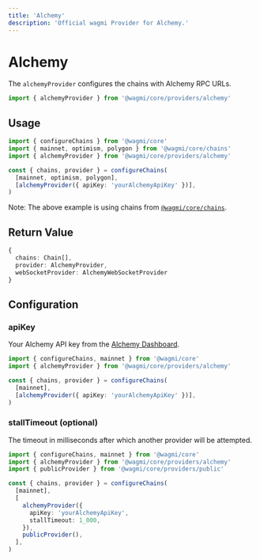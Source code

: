```yaml
---
title: 'Alchemy'
description: 'Official wagmi Provider for Alchemy.'
---
```



# Alchemy

The `alchemyProvider` configures the chains with Alchemy RPC URLs.

```ts
import { alchemyProvider } from '@wagmi/core/providers/alchemy'
```

## Usage

```ts
import { configureChains } from '@wagmi/core'
import { mainnet, optimism, polygon } from '@wagmi/core/chains'
import { alchemyProvider } from '@wagmi/core/providers/alchemy'

const { chains, provider } = configureChains(
  [mainnet, optimism, polygon],
  [alchemyProvider({ apiKey: 'yourAlchemyApiKey' })],
)
```

Note: The above example is using chains from [`@wagmi/core/chains`](/core/chains#wagmicorechains).

## Return Value

```ts
{
  chains: Chain[],
  provider: AlchemyProvider,
  webSocketProvider: AlchemyWebSocketProvider
}
```

## Configuration

### apiKey

Your Alchemy API key from the [Alchemy Dashboard](https://dashboard.alchemyapi.io/).

```ts {6}
import { configureChains, mainnet } from '@wagmi/core'
import { alchemyProvider } from '@wagmi/core/providers/alchemy'

const { chains, provider } = configureChains(
  [mainnet],
  [alchemyProvider({ apiKey: 'yourAlchemyApiKey' })],
)
```

### stallTimeout (optional)

The timeout in milliseconds after which another provider will be attempted.

```ts {10}
import { configureChains, mainnet } from '@wagmi/core'
import { alchemyProvider } from '@wagmi/core/providers/alchemy'
import { publicProvider } from '@wagmi/core/providers/public'

const { chains, provider } = configureChains(
  [mainnet],
  [
    alchemyProvider({
      apiKey: 'yourAlchemyApiKey',
      stallTimeout: 1_000,
    }),
    publicProvider(),
  ],
)
```
